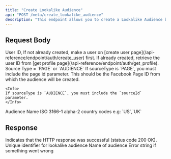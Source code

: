 ```yaml
---
title: "Create Lookalike Audience"
api: "POST /meta/create_lookalike_audience"
description: "This endpoint allows you to create a Lookalike Audience based on an existing custom audience. A Lookalike Audience helps you reach new people who are similar to your existing customers, improving the chances of ad engagement and conversion."
---
```


## Request Body

<ParamField body="userId" type="string" required>
	User ID, If not already created, make a user on [create user
	page](/api-reference/endpoint/auth/create_user) first. If already created,
	retrieve the user ID from [get profile
	page](/api-reference/endpoint/auth/get_profile).
</ParamField>
<ParamField body="sourceType" type="string" required >
	Source Type = `PAGE` or `AUDIENCE`
</ParamField>
<ParamField body="sourceId" type="string">
	<Info>
		If sourceType is `PAGE`, you must include the page id parameter. This should be the Facebook Page ID from which the audience will be created.
	</Info>

    <Info>
    If sourceType is `AUDIENCE`, you must include the `sourceId` parameter.
    </Info>

</ParamField>
<ParamField body="audienceName" type="string" required>
	Audience Name
</ParamField>
<ParamField body="countryCode" type="string" required>
	ISO 3166-1 alpha-2 country codes e.g: `US`,`UK`
</ParamField>

## Response

<ResponseField name="success" type="boolean">
	Indicates that the HTTP response was successful (status code 200 OK).
</ResponseField>

<ResponseField name="results" type="object">
	<Expandable title="Results Object">
		<ResponseField name="id" type="string">
			Unique identifier for lookalike audience
		</ResponseField>
		<ResponseField name="name" type="string">
			Name of audience
		</ResponseField>
		<ResponseField name="error" type="string">
			Error string if something went wrong
		</ResponseField>
	</Expandable>
</ResponseField>
